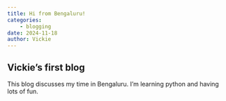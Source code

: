 ```yaml
---
title: Hi from Bengaluru!
categories:
    - blogging
date: 2024-11-18
author: Vickie
---
```

## Vickie's first blog

This blog discusses my time in Bengaluru. I'm learning python and having lots of fun.

